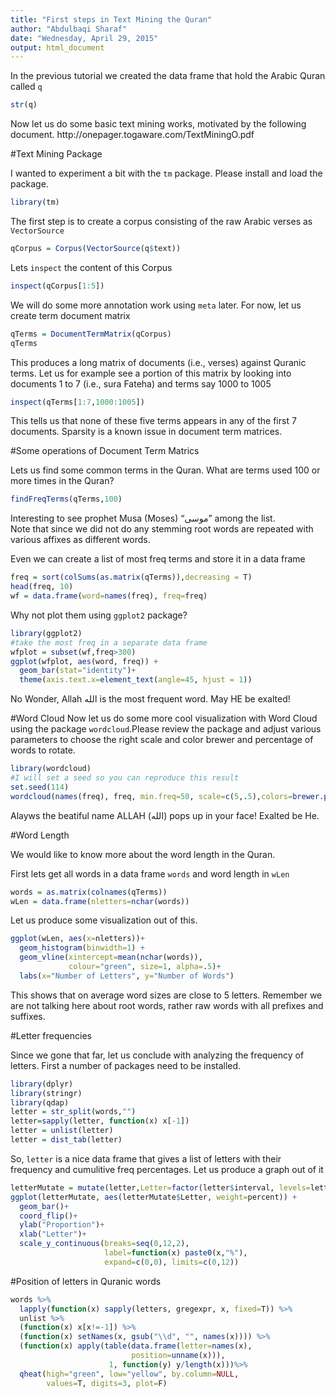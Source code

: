 ```yaml
---
title: "First steps in Text Mining the Quran"
author: "Abdulbaqi Sharaf"
date: "Wednesday, April 29, 2015"
output: html_document
---
```


In the previous tutorial we created the data frame that hold the Arabic Quran called `q`
```r
str(q)

```
Now let us do some basic text mining works, motivated by the following document.
http://onepager.togaware.com/TextMiningO.pdf

#Text Mining Package

I wanted to experiment a bit with the `tm` package. Please install and load the package.
```r
library(tm)

```

The first step is to create a corpus consisting of the raw Arabic verses as `VectorSource`
```r
qCorpus = Corpus(VectorSource(q$text))

```

Lets `inspect` the content of this Corpus
```r
inspect(qCorpus[1:5])

```

We will do some more annotation work using `meta` later. For now, let us create term document matrix
```r
qTerms = DocumentTermMatrix(qCorpus)
qTerms
```

This produces a long matrix of documents (i.e., verses) against Quranic terms. Let us for example see a portion of this matrix by looking into documents 1 to 7 (i.e., sura Fateha) and terms say 1000 to 1005
```r
inspect(qTerms[1:7,1000:1005])

```

This tells us that none of these five terms appears in any of the first 7 documents. Sparsity is a known issue in document term matrices. 

#Some operations of Document Term Matrics

Lets us find some common terms in the Quran. What are terms used 100 or more times in the Quran?
```r
findFreqTerms(qTerms,100)

```

Interesting to see prophet Musa (Moses) "موسى" among the list.  
Note that since we did not do any stemming root words are repeated with various affixes as different words. 

Even we can create a list of most freq terms and store it in a data frame
```r
freq = sort(colSums(as.matrix(qTerms)),decreasing = T)
head(freq, 10)
wf = data.frame(word=names(freq), freq=freq)
```


Why not plot them using `ggplot2` package?
```r
library(ggplot2)
#take the most freq in a separate data frame
wfplot = subset(wf,freq>300)
ggplot(wfplot, aes(word, freq)) +
  geom_bar(stat="identity")+
  theme(axis.text.x=element_text(angle=45, hjust = 1))
```

No Wonder, Allah الله is the most frequent word. May HE be exalted!

#Word Cloud
Now let us do some more cool visualization with Word Cloud using the package `wordcloud`.Please review the package and adjust various parameters to choose the right scale and color brewer and percentage of words to rotate.

```r
library(wordcloud)
#I will set a seed so you can reproduce this result
set.seed(114)
wordcloud(names(freq), freq, min.freq=50, scale=c(5,.5),colors=brewer.pal(6,"Dark2"), rot.per=0.2)

```

Alayws the beatiful name ALLAH (الله) pops up in your face! Exalted be He.

#Word Length

We would like to know more about the word length in the Quran.

First lets get all words in a data frame `words` and word length in `wLen`
```r
words = as.matrix(colnames(qTerms))
wLen = data.frame(nletters=nchar(words))
```

Let us produce some visualization out of this.
```r
ggplot(wLen, aes(x=nletters))+
  geom_histogram(binwidth=1) +
  geom_vline(xintercept=mean(nchar(words)),
             colour="green", size=1, alpha=.5)+
  labs(x="Number of Letters", y="Number of Words")

```

This shows that on average word sizes are close to 5 letters. Remember we are not talking here about root words, rather raw words with all prefixes and suffixes.

#Letter frequencies 

Since we gone that far, let us conclude with analyzing the frequency of letters. First a number of packages need to be installed. 

```r
library(dplyr)
library(stringr)
library(qdap)
letter = str_split(words,"")
letter=sapply(letter, function(x) x[-1])
letter = unlist(letter)
letter = dist_tab(letter)
```

So, `letter` is a nice data frame that gives a list of letters with their frequency and cumulitive freq percentages. Let us produce a graph out of it
```r
letterMutate = mutate(letter,Letter=factor(letter$interval, levels=letter$interval[order(letter$freq)]))
ggplot(letterMutate, aes(letterMutate$Letter, weight=percent)) +
  geom_bar()+
  coord_flip()+
  ylab("Proportion")+
  xlab("Letter")+
  scale_y_continuous(breaks=seq(0,12,2),
                     label=function(x) paste0(x,"%"),
                     expand=c(0,0), limits=c(0,12))

```

#Position of letters in Quranic words

```r
words %>%
  lapply(function(x) sapply(letters, gregexpr, x, fixed=T)) %>%
  unlist %>%
  (function(x) x[x!=-1]) %>%
  (function(x) setNames(x, gsub("\\d", "", names(x)))) %>%
  (function(x) apply(table(data.frame(letter=names(x),
                           position=unname(x))),
                      1, function(y) y/length(x)))%>%
  qheat(high="green", low="yellow", by.column=NULL,
        values=T, digits=3, plot=F)


```

